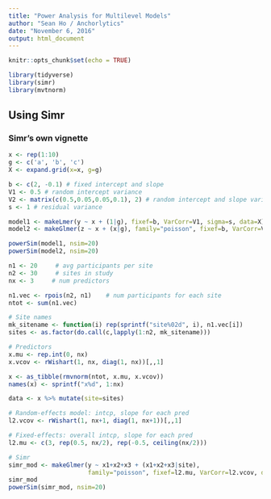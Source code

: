 ```yaml
---
title: "Power Analysis for Multilevel Models"
author: "Sean Ho / Anchorlytics"
date: "November 6, 2016"
output: html_document
---
```


```r
knitr::opts_chunk$set(echo = TRUE)
```

```r
library(tidyverse)
library(simr)
library(mvtnorm)
```

## Using Simr

### Simr's own vignette
```r
x <- rep(1:10)
g <- c('a', 'b', 'c')
X <- expand.grid(x=x, g=g)

b <- c(2, -0.1) # fixed intercept and slope
V1 <- 0.5 # random intercept variance
V2 <- matrix(c(0.5,0.05,0.05,0.1), 2) # random intercept and slope variance-covariance matrix
s <- 1 # residual variance

model1 <- makeLmer(y ~ x + (1|g), fixef=b, VarCorr=V1, sigma=s, data=X)
model2 <- makeGlmer(z ~ x + (x|g), family="poisson", fixef=b, VarCorr=V2, data=X)

powerSim(model1, nsim=20)
powerSim(model2, nsim=20)
```

```r
n1 <- 20     # avg participants per site
n2 <- 30     # sites in study
nx <- 3     # num predictors
```

```r
n1.vec <- rpois(n2, n1)    # num participants for each site
ntot <- sum(n1.vec)

# Site names
mk_sitename <- function(i) rep(sprintf("site%02d", i), n1.vec[i])
sites <- as.factor(do.call(c,lapply(1:n2, mk_sitename)))

# Predictors
x.mu <- rep.int(0, nx)
x.vcov <- rWishart(1, nx, diag(1, nx))[,,1]

x <- as_tibble(rmvnorm(ntot, x.mu, x.vcov))
names(x) <- sprintf("x%d", 1:nx)

data <- x %>% mutate(site=sites)

# Random-effects model: intcp, slope for each pred
l2.vcov <- rWishart(1, nx+1, diag(1, nx+1))[,,1]

# Fixed-effects: overall intcp, slope for each pred
l2.mu <- c(3, rep(0.5, nx/2), rep(-0.5, ceiling(nx/2)))

```

```r
# Simr
simr_mod <- makeGlmer(y ~ x1+x2+x3 + (x1+x2+x3|site),
                      family="poisson", fixef=l2.mu, VarCorr=l2.vcov, data=data)
simr_mod
powerSim(simr_mod, nsim=20)
```
